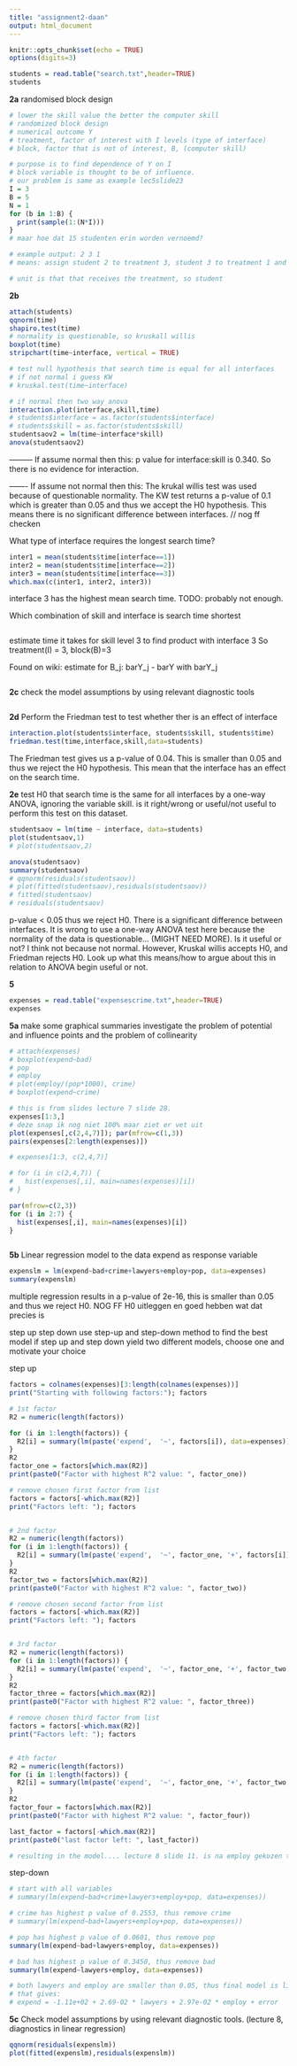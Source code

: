 ```yaml
---
title: "assignment2-daan"
output: html_document
---
```


```r
knitr::opts_chunk$set(echo = TRUE)
options(digits=3)
```

```r
students = read.table("search.txt",header=TRUE)
students
```
**2a** 
randomised block design
```r
# lower the skill value the better the computer skill
# randomized block design
# numerical outcome Y
# treatment, factor of interest with I levels (type of interface)
# block, factor that is not of interest, B, (computer skill)

# purpose is to find dependence of Y on I
# block variable is thought to be of influence.
# our problem is same as example lec5slide23
I = 3
B = 5
N = 1
for (b in 1:B) {
  print(sample(1:(N*I)))
}
# maar hoe dat 15 studenten erin worden vernoemd?

# example output: 2 3 1
# means: assign student 2 to treatment 3, student 3 to treatment 1 and student 1 to treatment 2

# unit is that that receives the treatment, so student
```
**2b**
```r
attach(students)
qqnorm(time)
shapiro.test(time)
# normality is questionable, so kruskall willis
boxplot(time)
stripchart(time~interface, vertical = TRUE)

# test null hypothesis that search time is equal for all interfaces
# if not normal i guess KW
# kruskal.test(time~interface)

# if normal then two way anova
interaction.plot(interface,skill,time)
# students$interface = as.factor(students$interface)
# students$skill = as.factor(students$skill)
studentsaov2 = lm(time~interface*skill)
anova(studentsaov2)

```
--------- If assume normal then this:
p value for interface:skill is 0.340. So there is no evidence for interaction. 


------- If assume not normal then this:
The krukal willis test was used because of questionable normality. The KW test returns a p-value of 0.1 which is greater than 0.05 and thus we accept the H0 hypothesis. This means there is no significant difference between interfaces.
// nog ff checken

What type of interface requires the longest search time?
```r
inter1 = mean(students$time[interface==1])
inter2 = mean(students$time[interface==2])
inter3 = mean(students$time[interface==3])
which.max(c(inter1, inter2, inter3))
```
interface 3 has the highest mean search time. TODO: probably not enough.

Which combination of skill and interface is search time shortest
```r

```

estimate time it takes for skill level 3 to find product with interface 3
So treatment(I) = 3, block(B)=3

Found on wiki:
estimate for B_j: barY_j - barY with barY_j


```r


```

**2c**
check the model assumptions by using relevant diagnostic tools
```r

```

**2d**
Perform the Friedman test to test whether ther is an effect of interface
```r
interaction.plot(students$interface, students$skill, students$time)
friedman.test(time,interface,skill,data=students)
```
The Friedman test gives us a p-value of 0.04. This is smaller than 0.05 and thus we reject the H0 hypothesis. This mean that the interface has an effect on the search time.

**2e**
test H0 that search time is the same for all interfaces by a one-way ANOVA, ignoring the variable skill. is it right/wrong or useful/not useful to perform this test on this dataset.
```r
studentsaov = lm(time ~ interface, data=students)
plot(studentsaov,1)
# plot(studentsaov,2)

anova(studentsaov)
summary(studentsaov)
# qqnorm(residuals(studentsaov))
# plot(fitted(studentsaov),residuals(studentsaov))
# fitted(studentsaov)
# residuals(studentsaov)
```
p-value < 0.05 thus we reject H0. There is a significant difference between interfaces. It is wrong to use a one-way ANOVA test here because the normality of the data is questionable... (MIGHT NEED MORE). 
Is it useful or not? I think not because not normal. However, Kruskal willis accepts H0, and Friedman rejects H0. Look up what this means/how to argue about this in relation to ANOVA begin useful or not.


**5**
```r
expenses = read.table("expensescrime.txt",header=TRUE)
expenses
```

**5a**
make some graphical summaries
investigate the problem of potential and influence points and the problem of collinearity
```r
# attach(expenses)
# boxplot(expend~bad)
# pop
# employ
# plot(employ/(pop*1000), crime)
# boxplot(expend~crime)

# this is from slides lecture 7 slide 28.
expenses[1:3,]
# deze snap ik nog niet 100% maar ziet er vet uit
plot(expenses[,c(2,4,7)]); par(mfrow=c(1,3))
pairs(expenses[2:length(expenses)])

# expenses[1:3, c(2,4,7)]

# for (i in c(2,4,7)) {
#   hist(expenses[,i], main=names(expenses)[i])
# }

par(mfrow=c(2,3))
for (i in 2:7) {
  hist(expenses[,i], main=names(expenses)[i])
}



```
**5b**
Linear regression model to the data
expend as response variable
```r
expenslm = lm(expend~bad+crime+lawyers+employ+pop, data=expenses)
summary(expenslm)
```
multiple regression results in a p-value of 2e-16, this is smaller than 0.05 and thus we reject H0.
NOG FF H0 uitleggen en goed hebben wat dat precies is

step up step down
use step-up and step-down method to find the best model
if step up and step down yield two different models, choose one and motivate your choice

step up
```r
factors = colnames(expenses)[3:length(colnames(expenses))]
print("Starting with following factors:"); factors

# 1st factor
R2 = numeric(length(factors))

for (i in 1:length(factors)) {
  R2[i] = summary(lm(paste('expend',  '~', factors[i]), data=expenses))[[8]]
}
R2
factor_one = factors[which.max(R2)]
print(paste0("Factor with highest R^2 value: ", factor_one))

# remove chosen first factor from list
factors = factors[-which.max(R2)]
print("Factors left: "); factors


# 2nd factor
R2 = numeric(length(factors))
for (i in 1:length(factors)) {
  R2[i] = summary(lm(paste('expend',  '~', factor_one, '+', factors[i]), data=expenses))[[8]]
}
R2
factor_two = factors[which.max(R2)]
print(paste0("Factor with highest R^2 value: ", factor_two))

# remove chosen second factor from list
factors = factors[-which.max(R2)]
print("Factors left: "); factors


# 3rd factor
R2 = numeric(length(factors))
for (i in 1:length(factors)) {
  R2[i] = summary(lm(paste('expend',  '~', factor_one, '+', factor_two, '+', factors[i]), data=expenses))[[8]]
}
R2
factor_three = factors[which.max(R2)]
print(paste0("Factor with highest R^2 value: ", factor_three))

# remove chosen third factor from list
factors = factors[-which.max(R2)]
print("Factors left: "); factors


# 4th factor
R2 = numeric(length(factors))
for (i in 1:length(factors)) {
  R2[i] = summary(lm(paste('expend',  '~', factor_one, '+', factor_two, '+', factor_three, '+', factors[i]), data=expenses))[[8]]
}
R2
factor_four = factors[which.max(R2)]
print(paste0("Factor with highest R^2 value: ", factor_four))

last_factor = factors[-which.max(R2)]
print(paste0("last factor left: ", last_factor))

# resulting in the model.... lecture 8 slide 11. is na employ gekozen te hebben de increase in R2, van 0.954 naar 0.963 al niet meer significant dus stoppen?

```
step-down
```r
# start with all variables
# summary(lm(expend~bad+crime+lawyers+employ+pop, data=expenses))

# crime has highest p value of 0.2553, thus remove crime
# summary(lm(expend~bad+lawyers+employ+pop, data=expenses))

# pop has highest p value of 0.0601, thus remove pop
summary(lm(expend~bad+lawyers+employ, data=expenses))

# bad has highest p value of 0.3450, thus remove bad
summary(lm(expend~lawyers+employ, data=expenses))

# both lawyers and employ are smaller than 0.05, thus final model is line above.
# that gives:
# expend = -1.11e+02 + 2.69-02 * lawyers + 2.97e-02 * employ + error


```



**5c**
Check model assumptions by using relevant diagnostic tools.
(lecture 8, diagnostics in linear regression)
```r
qqnorm(residuals(expenslm))
plot(fitted(expenslm),residuals(expenslm))
```

